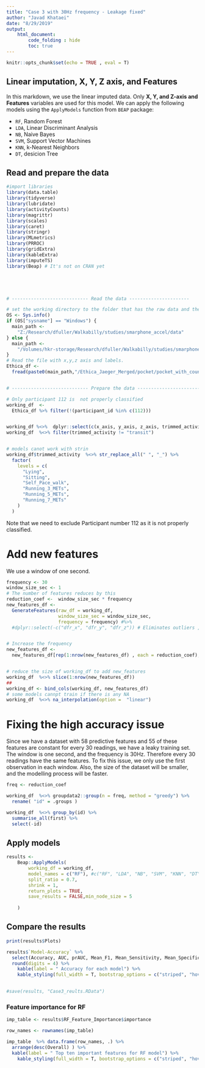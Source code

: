 ```yaml
---
title: "Case 3 with 30Hz frequency - Leakage fixed"
author: "Javad Khataei"
date: "8/29/2019"
output:
    html_document:
        code_folding : hide
        toc: true
---
```


```r
knitr::opts_chunk$set(echo = TRUE , eval = T)
```

## Linear imputation, X, Y, Z axis, and Features

In this markdown, we use the linear imputed data. Only **X, Y, and Z-axis and Features** variables are used for this model. We can apply the following models using the `ApplyModels` function from `BEAP` package:

- `RF`, Random Forest
- `LDA`, Linear Discriminant Analysis
- `NB`, Naive Bayes
- `SVM`, Support Vector Machines
- `KNN`, k-Nearest Neighbors
- `DT`, desicion Tree

 
## Read and prepare the data
```r

#import libraries
library(data.table)
library(tidyverse)
library(lubridate)
library(activityCounts)
library(magrittr)
library(scales)
library(caret)
library(stringr)
library(MLmetrics)
library(PRROC)
library(gridExtra)
library(kableExtra)
library(imputeTS)
library(Beap) # It's not on CRAN yet





# ---------------------------- Read the data ----------------------

# set the working directory to the folder that has the raw data and the intervals file
OS <- Sys.info()
if (OS["sysname"] == "Windows") {
  main_path <-
    "Z:/Research/dfuller/Walkabilly/studies/smarphone_accel/data"
} else {
  main_path <-
    "/Volumes/hkr-storage/Research/dfuller/Walkabilly/studies/smarphone_accel/data"
}
# Read the file with x,y,z axis and labels.
Ethica_df <-
  fread(paste0(main_path,"/Ethica_Jaeger_Merged/pocket/pocket_with_couns_and_vec_meg_30Hz.csv"))


# ---------------------------- Prepare the data ----------------------------

# Only participant 112 is  not properly classified
working_df  <-
  Ethica_df %>% filter(!(participant_id %in% c(112)))


working_df %<>%  dplyr::select(c(x_axis, y_axis, z_axis, trimmed_activity))
working_df  %<>% filter(trimmed_activity != "transit")


# models canot work with strin
working_df$trimmed_activity  %<>% str_replace_all(" ", "_") %>%
  factor(
    levels = c(
      "Lying",
      "Sitting",
      "Self_Pace_walk",
      "Running_3_METs",
      "Running_5_METs",
      "Running_7_METs"
    )
  )


```

Note that we need to exclude Participant number 112  as it is not properly classified. 

# Add new features
We use a window of one second.

```r
frequency <- 30
window_size_sec <- 1
# The number of features reduces by this
reduction_coef <-  window_size_sec * frequency
new_features_df <-
  GenerateFeatures(raw_df = working_df,
                   window_size_sec = window_size_sec,
                   frequency = frequency) #%>%
  #dplyr::select(-c("dfr_x", "dfr_y", "dfr_z")) # Eliminates outliers ,i.e. ("dfr_x", "dfr_y", "dfr_z")


# Increase the frequency
new_features_df <-
  new_features_df[rep(1:nrow(new_features_df) , each = reduction_coef),]


# reduce the size of working_df to add new_features
working_df  %<>% slice(1:nrow(new_features_df))
##  
working_df <- bind_cols(working_df, new_features_df)
# some models cannpt train if there is any NA
working_df  %<>% na_interpolation(option =  "linear")

```
# Fixing the high accuracy issue
Since we have a dataset with 58 predictive features and 55 of these features are constant for every 30 readings, we have a leaky training set. The window is one second, and the frequency is 30Hz. Therefore every 30 readings have the same features. To fix this issue, we only use the first observation in each window. Also, the size of the dataset will be smaller, and the modelling process will be faster. 


```r

freq <- reduction_coef

working_df  %<>% groupdata2::group(n = freq, method = "greedy") %>%
  rename( "id" = .groups )

working_df  %<>% group_by(id) %>%
  summarise_all(first) %>% 
  select(-id)

```


## Apply models
```r
results <-
    Beap::ApplyModels(
        working_df = working_df,
        model_names = c("RF"), #c("RF", "LDA", "NB", "SVM", "KNN", "DT")
        split_ratio = 0.7,
        shrink = 1,
        return_plots = TRUE,
        save_results = FALSE,min_node_size = 5
        
    )
```



## Compare the results


```r
print(results$Plots)

results$`Model-Accuracy` %>%  
  select(Accuracy, AUC, prAUC, Mean_F1, Mean_Sensitivity, Mean_Specificity) %>% 
  round(digits = 4) %>% 
    kable(label = " Accuracy for each model") %>%
    kable_styling(full_width = T, bootstrap_options = c("striped", "hover"))
 

#save(results, "Case3_reults.RData")
```

### Feature importance for RF

```r


imp_table <- results$RF_Feature_Importance$importance

row_names <- rownames(imp_table)

imp_table  %>% data.frame(row_names, .) %>% 
  arrange(desc(Overall) ) %>% 
  kable(label = " Top ten important features for RF model") %>%
    kable_styling(full_width = T, bootstrap_options = c("striped", "hover"))

```

